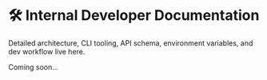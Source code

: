 

# 🛠 Internal Developer Documentation

Detailed architecture, CLI tooling, API schema, environment variables, and dev workflow live here.

Coming soon...
